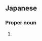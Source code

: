 ==Japanese==
{{ja-kanjitab|sort=ちさと}}

===Proper noun===
{{ja-pos|proper|ちさと}}

# {{given name|female|lang=ja|sort=ちさと}}
